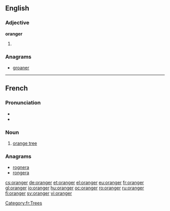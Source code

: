 ==English==

===Adjective===
'''oranger'''

# {{comparative of|[[orange]]}}

===Anagrams===
* [[groaner#English|groaner]]

----
==French==

===Pronunciation===
* {{IPA|/ɔ.ʁɑ̃.ʒe/|lang=fr}}
* {{audio|Fr-oranger.ogg|Audio}}

===Noun===
{{fr-noun|m}}

# [[orange tree]]

===Anagrams===
* [[rognera#French|rognera]]
* [[rongera#French|rongera]]

[[Category:fr:Trees]]

[[cs:oranger]]
[[de:oranger]]
[[et:oranger]]
[[el:oranger]]
[[eu:oranger]]
[[fr:oranger]]
[[gl:oranger]]
[[io:oranger]]
[[hu:oranger]]
[[oc:oranger]]
[[ro:oranger]]
[[ru:oranger]]
[[fi:oranger]]
[[sv:oranger]]
[[vi:oranger]]